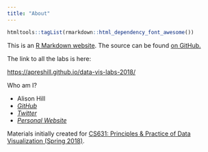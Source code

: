 ```yaml
---
title: "About"
---
```


```r
htmltools::tagList(rmarkdown::html_dependency_font_awesome())
```



This is an [R Markdown website](http://rmarkdown.rstudio.com/rmarkdown_websites.html). 
The source can be found [on GitHub.<i class="fa fa-github"></i>](https://github.com/apreshill/data-vis-labs-2018)

The link to all the labs is here:

<https://apreshill.github.io/data-vis-labs-2018/>

Who am I?

  * Alison Hill
  * <a href = "https://github.com/apreshill/"><i class="fa fa-github"> GitHub</i></a>
  * <a href = https://twitter.com/apreshill"><i class="fa fa-twitter"> Twitter</i></a>
  * <a href = https://alison.rbind.io"><i class="fa fa-home"> Personal Website</i></a>

Materials initially created for [CS631: Principles & Practice of Data Visualization (Spring 2018)](http://cslu.ohsu.edu/~bedricks/courses/cs631/).

